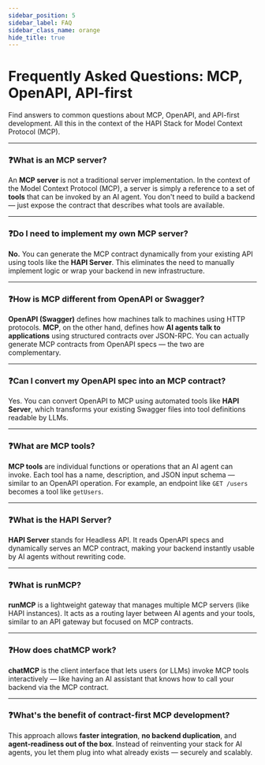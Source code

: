 ```yaml
---
sidebar_position: 5
sidebar_label: FAQ
sidebar_class_name: orange
hide_title: true
---
```


<!-- import { FAQHead, FAQPage } from '@site/src/components/FAQPage';

<FAQHead />
<FAQPage /> -->

# Frequently Asked Questions: MCP, OpenAPI, API-first

Find answers to common questions about MCP, OpenAPI, and API-first development. All this in the context of the HAPI Stack for Model Context Protocol (MCP).

---

### ❓What is an MCP server?

An **MCP server** is not a traditional server implementation. In the context of the Model Context Protocol (MCP), a server is simply a reference to a set of **tools** that can be invoked by an AI agent. You don't need to build a backend — just expose the contract that describes what tools are available.

---

### ❓Do I need to implement my own MCP server?

**No.** You can generate the MCP contract dynamically from your existing API using tools like the **HAPI Server**. This eliminates the need to manually implement logic or wrap your backend in new infrastructure.

---

### ❓How is MCP different from OpenAPI or Swagger?

**OpenAPI (Swagger)** defines how machines talk to machines using HTTP protocols. **MCP**, on the other hand, defines how **AI agents talk to applications** using structured contracts over JSON-RPC. You can actually generate MCP contracts from OpenAPI specs — the two are complementary.

---

### ❓Can I convert my OpenAPI spec into an MCP contract?

Yes. You can convert OpenAPI to MCP using automated tools like **HAPI Server**, which transforms your existing Swagger files into tool definitions readable by LLMs.

---

### ❓What are MCP tools?

**MCP tools** are individual functions or operations that an AI agent can invoke. Each tool has a name, description, and JSON input schema — similar to an OpenAPI operation. For example, an endpoint like `GET /users` becomes a tool like `getUsers`.

---

### ❓What is the HAPI Server?

**HAPI Server** stands for Headless API. It reads OpenAPI specs and dynamically serves an MCP contract, making your backend instantly usable by AI agents without rewriting code.

---

### ❓What is runMCP?

**runMCP** is a lightweight gateway that manages multiple MCP servers (like HAPI instances). It acts as a routing layer between AI agents and your tools, similar to an API gateway but focused on MCP contracts.

---

### ❓How does chatMCP work?

**chatMCP** is the client interface that lets users (or LLMs) invoke MCP tools interactively — like having an AI assistant that knows how to call your backend via the MCP contract.

---

### ❓What's the benefit of contract-first MCP development?

This approach allows **faster integration**, **no backend duplication**, and **agent-readiness out of the box**. Instead of reinventing your stack for AI agents, you let them plug into what already exists — securely and scalably.
